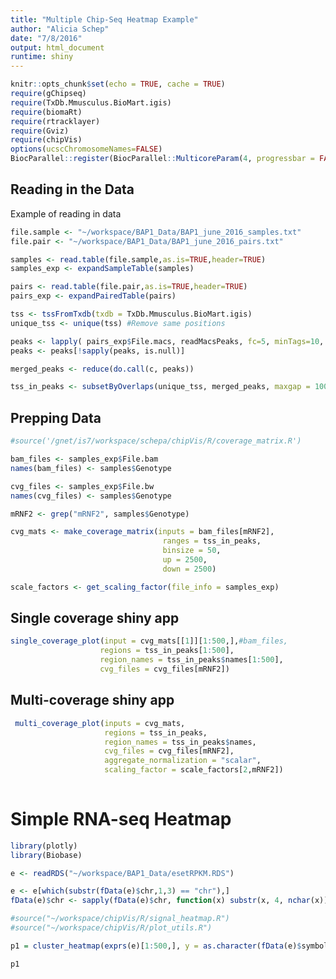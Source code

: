 ```yaml
---
title: "Multiple Chip-Seq Heatmap Example"
author: "Alicia Schep"
date: "7/8/2016"
output: html_document
runtime: shiny
---
```


```r
knitr::opts_chunk$set(echo = TRUE, cache = TRUE)
require(gChipseq)
require(TxDb.Mmusculus.BioMart.igis)
require(biomaRt)
require(rtracklayer)
require(Gviz)
require(chipVis)
options(ucscChromosomeNames=FALSE)
BiocParallel::register(BiocParallel::MulticoreParam(4, progressbar = FALSE))

```

## Reading in the Data

Example of reading in data

```r


file.sample <- "~/workspace/BAP1_Data/BAP1_june_2016_samples.txt"
file.pair <- "~/workspace/BAP1_Data/BAP1_june_2016_pairs.txt"

samples <- read.table(file.sample,as.is=TRUE,header=TRUE)
samples_exp <- expandSampleTable(samples)

pairs <- read.table(file.pair,as.is=TRUE,header=TRUE)
pairs_exp <- expandPairedTable(pairs)

tss <- tssFromTxdb(txdb = TxDb.Mmusculus.BioMart.igis)
unique_tss <- unique(tss) #Remove same positions

peaks <- lapply( pairs_exp$File.macs, readMacsPeaks, fc=5, minTags=10, fdr=0.1)
peaks <- peaks[!sapply(peaks, is.null)]

merged_peaks <- reduce(do.call(c, peaks))

tss_in_peaks <- subsetByOverlaps(unique_tss, merged_peaks, maxgap = 1000)

```

## Prepping Data
```r
#source('/gnet/is7/workspace/schepa/chipVis/R/coverage_matrix.R')

bam_files <- samples_exp$File.bam
names(bam_files) <- samples$Genotype

cvg_files <- samples_exp$File.bw
names(cvg_files) <- samples$Genotype

mRNF2 <- grep("mRNF2", samples$Genotype)

cvg_mats <- make_coverage_matrix(inputs = bam_files[mRNF2],
                                  ranges = tss_in_peaks,
                                  binsize = 50,
                                  up = 2500,
                                  down = 2500)

scale_factors <- get_scaling_factor(file_info = samples_exp)

```

## Single coverage shiny app


```r

single_coverage_plot(input = cvg_mats[[1]][1:500,],#bam_files, 
                    regions = tss_in_peaks[1:500], 
                    region_names = tss_in_peaks$names[1:500], 
                    cvg_files = cvg_files[mRNF2])

```

## Multi-coverage shiny app


```r
 
 multi_coverage_plot(inputs = cvg_mats, 
                     regions = tss_in_peaks, 
                     region_names = tss_in_peaks$names, 
                     cvg_files = cvg_files[mRNF2],
                     aggregate_normalization = "scalar",
                     scaling_factor = scale_factors[2,mRNF2])
 
```

# Simple RNA-seq Heatmap

```r
library(plotly)
library(Biobase)

e <- readRDS("~/workspace/BAP1_Data/esetRPKM.RDS")

e <- e[which(substr(fData(e)$chr,1,3) == "chr"),]
fData(e)$chr <- sapply(fData(e)$chr, function(x) substr(x, 4, nchar(x)))

#source("~/workspace/chipVis/R/signal_heatmap.R")
#source("~/workspace/chipVis/R/plot_utils.R")

p1 = cluster_heatmap(exprs(e)[1:500,], y = as.character(fData(e)$symbol[1:500]), x = as.character(pData(e)$TREATMENT_NAME), row_order = "kmeans", col_order = "hclust", row_k = 8, col_k = 4, col_anno = list(Genotype = list(data = matrix(as.numeric(as.factor(pData(e)$TREATMENT_NAME)),nrow = 1), colorscale = chipVis:::dcolorscale(4))))$plot() %>% layout(margin = list(b= 100))

p1
```

